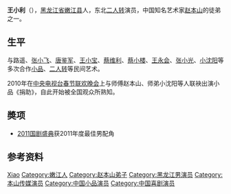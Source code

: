 {{blpunsourced|time=2014-08-07T01:43:04+00:00}}
'''王小利'''（{{bd|1969年||}}），[[黑龙江省|黑龙江省]][[嫩江县|嫩江县]]人，东北[[二人转|二人转]]演员，中国知名艺术家[[赵本山|赵本山]]的徒弟之一。

==生平==
与路遥、[[张小飞|张小飞]]、[[唐鉴军|唐鉴军]]、[[王小宝|王小宝]]、[[蔡维利|蔡维利]]、[[蔡小楼|蔡小楼]]、[[王永会|王永会]]、[[张小光|张小光]]、[[小沈阳|小沈阳]]等多次合作[[喜剧小品|小品]]、[[二人转|二人转]]等民间艺术。

2010年在[[中央电视台春节联欢晚会|中央电视台春节联欢晚会]]上与师傅赵本山、师弟小沈阳等人联袂出演小品《捐助》，自此开始被全国观众所熟知。

== 奬项 ==
*[[2011年国剧盛典获奖名单|2011国剧盛典]]获2011年度最佳男配角

==参考资料==
{{reflist}}

{{中国娱乐人物小作品}}
{{DEFAULTSORT:Wang xiaoli}}
[[Category:王姓|Xiao]]
[[Category:嫩江人|Category:嫩江人]]
[[Category:赵本山弟子|Category:赵本山弟子]]
[[Category:黑龙江男演员|Category:黑龙江男演员]]
[[Category:本山传媒演员|Category:本山传媒演员]]
[[Category:中国小品演员|Category:中国小品演员]]
[[Category:中国喜剧演员|Category:中国喜剧演员]]
